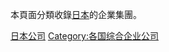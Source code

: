 {{Catnav|頁面分類|...|日本|日本經濟|日本公司}}

本頁面分類收錄[[日本|日本]]的企業集團。

[[Category:日本公司|]]
[[Category:各国综合企业公司|Category:各国综合企业公司]]